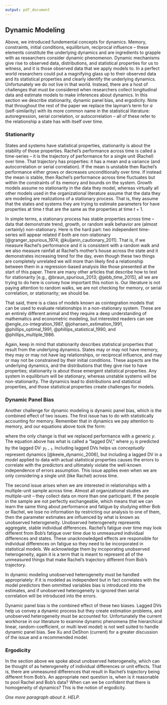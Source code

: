 ```yaml
---
output: pdf_document
---
```


## Dynamic Modeling

Above, we introduced fundemental concepts for dynamics. Memory, constraints, initial conditions, equilibrium, reciprocal influence -- these elements constitute the underlying dynamics and are ingredients to grapple with as researchers consider dynamic phenomenon. Dynamic mechanisms give rise to observed data, distributions, and statistical properties for us to witness, and it is those observed data that we apply models to. In a perfect world researchers could put a magnifying glass up to their observed data and its statistical properties and clearly identify the underlying dynamics. Unfortunately we do not live in that world. Instead, there are a host of challenges that must be considered when researchers collect longitudinal data and estimate models to make inferences about dynamics. In this section we describe stationarity, dynamic panel bias, and ergodicity. Note that throughout the rest of the paper we replace the layman's term for $a$ (self-similarity) with its more common name in the statistical literature: autoregression, serial correlation, or autocorrelation -- all of these refer to the relationship a state has with itself over time.

### Stationarity

States and systems have statistical properties, stationarity is about the stability of those properties. Rachel's performance across time is called a time-series -- it is the trajectory of performance for a single unit (Rachel) over time. That trajectory has properties: it has a mean and a variance (and autocorrelation or serial correlation). If the mean is unstable then Rachel's performance either grows or decreases unconditionally over time. If instead the mean is stable, then Rachel's performance across time fluctuates but within the constraints of its memory and bounds on the system. Growth models assume no stationarity in the data they model, whereas virtually all other models used in the organizational literature assume that the data they are modeling are realizations of a stationary process. That is, they assume that the states and systems they are trying to estimate parameters for have properties at time $t$ that are the same as the properties at time $t + 1$. 

In simple terms, a stationary process has stable properties across time -- data that demonstrate trend, growth, or random walk behavior are (almost certainly) non-stationary. Here is the hard part: two independent time-series will appear related if both are non-stationary [@granger_spurious_1974; @kuljanin_cautionary_2011]. That is, if we measure Rachel's performance and it is consistent with a random walk and we also measure rainfall at Rachel's mother's house across the state and it demonstrates increasing trend for the day, even though these two things are completely unrelated we will more than likely find a relationship between them in a regression-based analysis like those presented at the start of this paper. There are many other articles that describe how to test for stationarity [e.g., @braun_spurious_2013; @jebb_time_2015], all we are trying to do here is convey how important this notion is. Our literature is not paying attention to random walks, we are not checking for memory, or serial correlation, or stationarity; we should be. 

That said, there is a class of models known as cointegration models that can be used to evaluate relationships in a non-stationary system. These are an entirely different animal and they require a deep understanding of mathematics and econometric modeling, but interested readers can see @engle_co-integration_1987, @johansen_estimation_1991, @phillips_optimal_1991, @phillips_statistical_1990, and @phillips_multiple_1986.

Again, keep in mind that stationarity describes statistical properties that result from the underlying dynamics. States may or may not have memory, they may or may not have lag relationships, or reciprocal influence, and may or may not be constrained by their initial conditions. These aspects are the underlying dynamics, and the distributions that they give rise to have properties; stationarity is about those emergent statistical properties. Any system in equilibrium will be stationary, whereas unstable systems will be non-stationarity. The dynamics lead to distributions and statistical properties, and those statistical properties create challenges for models. 

### Dynamic Panel Bias

Another challenge for dynamic modeling is dynamic panel bias, which is the combined effect of two issues. The first issue has to do with statistically accounting for memory. Remember that in dynamics we pay attention to memory, and our equations above took the form:

\begin{equation}
y_{t} = a y_{t-1} + e_{t}
\end{equation}

\noindent where the only change is that we replaced performance with a generic $y$. The equation above has what is called a "lagged DV," where $y_{t}$ is predicted by the lagged DV: $y_{t-1}$. Including lagged DVs helps us *conceptually* represent dynamics [@keele_dynamic_2006], but including a lagged DV in a *model* applied to data with actual statistical properties causes the errors to correlate with the predictors and ultimately violate the well-known independence of errors assumption. This issue applies even when we are only considering a single unit (like Rachel) across time. 

The second issue arises when we are interested in relationships with a multiple-unit sample across time. Almost all organizational studies are multiple-unit -- they collect data on more than one participant. If the people in the sample are not perfectly exchangeable, which means that we can learn the same thing about performance and fatigue by studying either Bob or Rachel, we lose no information by restricting our analysis to one of them, then the parameter estimates are influenced by what is known as unobserved heterogeneity. Unobserved heterogeneity represents aggregate, stable individual differences. Rachel's fatigue over time may look different from Bob's fatigue over time due to unmeasured individual differences and states. These unacknowledged effects are responsible for individual differences on fatigue so they need to be incorporated in statistical models. We acknowledge them by incoporating unobserved heterogeneity, again it is a term that is meant to represent all of the unmeasured things that make Rachel's trajectory different from Bob's trajectory. 

In dynamic modeling unobserved heterogeneity must be handled appropriately: if it is modeled as independent but in fact correlates with the model predictors then ommitted variables bias is introduced into the estimates, and if unobserved heterogeneity is ignored then serial correlation will be introduced into the errors. 

Dynamic panel bias is the combined effect of these two biases. Lagged DVs help us convey a dynamic process but they create estimation problems, and unobserved heterogeneity must be accounted for. Unfortunately the current workhorse in our literature to examine dynamic phenomena (the hierarchical linear, random-coefficient, or multi level model) is not well suited to handle dynamic panel bias. See Xu and DeShon (current) for a greater discussion of the issue and a recommended model. 

### Ergodicity

In the section above we spoke about unobserved heterogeneity, which can be thought of as heterogeneity of individual differences or unit effects. That is, there are unmeasured differences that result in Rachel's trajectory being different from Bob's. An appropriate next question is, when is it reasonable to pool Rachel and Bob's data? When can we be confident that there is homogeneity of dynamics? This is the notion of ergodicity.

*One more paragraph about it. HELP.*

